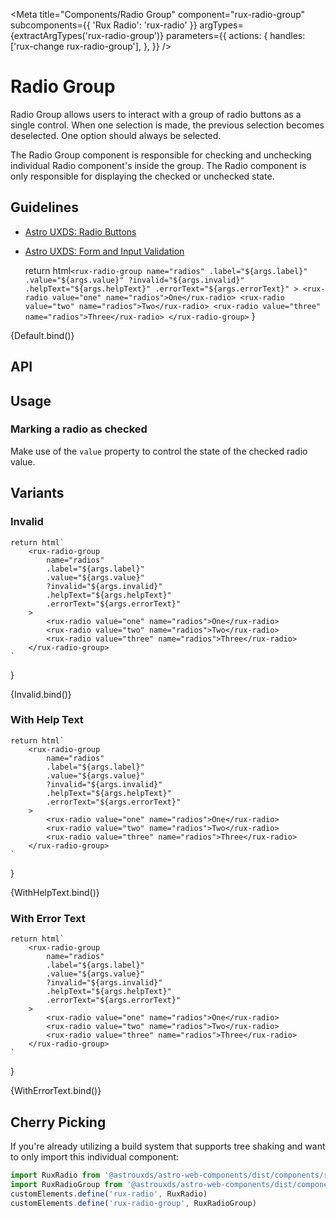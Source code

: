 
<Meta
    title="Components/Radio Group"
    component="rux-radio-group"
    subcomponents={{ 'Rux Radio': 'rux-radio' }}
    argTypes={extractArgTypes('rux-radio-group')}
    parameters={{
        actions: {
            handles: ['rux-change rux-radio-group'],
        },
    }}
/>

# Radio Group

Radio Group allows users to interact with a group of radio buttons as a single control. When one selection is made, the previous selection becomes deselected. One option should always be selected.

The Radio Group component is responsible for checking and unchecking individual Radio component's inside the group. The Radio component is only responsible for displaying the checked or unchecked state.

## Guidelines

-   [Astro UXDS: Radio Buttons](https://www.astrouxds.com/ui-components/radio-button)
-   [Astro UXDS: Form and Input Validation](https://www.astrouxds.com/ui-components/validation)

    return html`
        <rux-radio-group
            name="radios"
            .label="${args.label}"
            .value="${args.value}"
            ?invalid="${args.invalid}"
            .helpText="${args.helpText}"
            .errorText="${args.errorText}"
        >
            <rux-radio value="one" name="radios">One</rux-radio>
            <rux-radio value="two" name="radios">Two</rux-radio>
            <rux-radio value="three" name="radios">Three</rux-radio>
        </rux-radio-group>
    `
}

<Canvas>
    <Story
        args={{
            name: 'radios',
            label: 'Radio group',
        }}
        name="Default"
    >
        {Default.bind()}
    </Story>
</Canvas>

## API

<ArgsTable of="rux-radio-group" />

## Usage

### Marking a radio as checked

Make use of the `value` property to control the state of the checked radio value.

## Variants

### Invalid

    return html`
        <rux-radio-group
            name="radios"
            .label="${args.label}"
            .value="${args.value}"
            ?invalid="${args.invalid}"
            .helpText="${args.helpText}"
            .errorText="${args.errorText}"
        >
            <rux-radio value="one" name="radios">One</rux-radio>
            <rux-radio value="two" name="radios">Two</rux-radio>
            <rux-radio value="three" name="radios">Three</rux-radio>
        </rux-radio-group>
    `
}

<Canvas>
    <Story
        args={{
            name: 'radios',
            label: 'Radio Group',
            invalid: true,
        }}
        name="Invalid"
    >
        {Invalid.bind()}
    </Story>
</Canvas>

### With Help Text

    return html`
        <rux-radio-group
            name="radios"
            .label="${args.label}"
            .value="${args.value}"
            ?invalid="${args.invalid}"
            .helpText="${args.helpText}"
            .errorText="${args.errorText}"
        >
            <rux-radio value="one" name="radios">One</rux-radio>
            <rux-radio value="two" name="radios">Two</rux-radio>
            <rux-radio value="three" name="radios">Three</rux-radio>
        </rux-radio-group>
    `
}

<Canvas>
    <Story
        args={{
            name: 'radios',
            label: 'Radio group',
            helpText: 'Help text',
        }}
        name="With Help Text"
    >
        {WithHelpText.bind()}
    </Story>
</Canvas>

### With Error Text

    return html`
        <rux-radio-group
            name="radios"
            .label="${args.label}"
            .value="${args.value}"
            ?invalid="${args.invalid}"
            .helpText="${args.helpText}"
            .errorText="${args.errorText}"
        >
            <rux-radio value="one" name="radios">One</rux-radio>
            <rux-radio value="two" name="radios">Two</rux-radio>
            <rux-radio value="three" name="radios">Three</rux-radio>
        </rux-radio-group>
    `
}

<Canvas>
    <Story
        args={{
            name: 'radios',
            label: 'Radio group',
            errorText: 'Error text',
        }}
        name="With Error Text"
    >
        {WithErrorText.bind()}
    </Story>
</Canvas>

## Cherry Picking

If you're already utilizing a build system that supports tree shaking and want to only import this individual component:

```js
import RuxRadio from '@astrouxds/astro-web-components/dist/components/rux-radio.js'
import RuxRadioGroup from '@astrouxds/astro-web-components/dist/components/rux-radio-group.js'
customElements.define('rux-radio', RuxRadio)
customElements.define('rux-radio-group', RuxRadioGroup)
```
